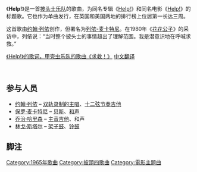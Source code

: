 {{Infobox single
| Name          = Help!
| Cover         = <!-- 檔案不存在 Beatles_help2.jpg ，可從英文維基百科取得 -->
| Artist        = [[披头士乐队|披头士乐队]]
| from Album    = 《[[Help!|Help!]]》
| B-side        = "[[I'm_Down|I'm Down]]"
| Released      = 1965年7月19日（美国）<br>1965年7月23日（英国）
| Format        = [[gramophone_record|7"]]
| Recorded      = 1965年4月13日<br>伦敦[[阿比路录音室|阿比路录音室]]
| Genre         = [[民谣摇滚|民谣摇滚]]<ref>{{cite web |last=Unterberger |first=Richie |authorlink=Richie Unterberger |title=1960s-Folk-Rock Overview |publisher=www.richieunterberger.com |url=http://www.richieunterberger.com/turnover.html |accessdate=2013-10-09 |deadurl=yes |archiveurl=https://web.archive.org/web/20131109225255/http://www.richieunterberger.com/turnover.html |archivedate=2013-11-09 }}</ref>
| Length        = 2:18
| Label         = [[Parlophone|Parlophone]]、[[Capitol_Records|Capitol Records]]
| Writer        = [[列侬-麦卡特尼|列侬-麦卡特尼]]
| Producer      = [[乔治·马丁|乔治·马丁]]
| Certification = Gold ([[Recording_Industry_Association_of_America|RIAA]]){{sfn|RIAA|2009}}
| Last single   = "[[Ticket_to_Ride|Ticket to Ride]]"<br>(1965)
| This single   = "'''Help!'''"<br>(1965)
| Next single   = "[[Yesterday|Yesterday]]"<br>(US-1965)<br>—<br>"[[Day_Tripper|Day Tripper]]" / "[[We_Can_Work_It_Out|We Can Work It Out]]"<br>(UK-1965)
| Misc          = {{Extra music sample |Type=single |filename=<!-- 檔案不存在 Beatles help.ogg ，可從英文維基百科取得 --> |title="Help!"}}
 {{Extra track listing
 | Album  = [[Help!_(album)|Help!]]
 | Type   = single
 | Tracks = {{Help! tracks}}
 }}
}}

《'''Help!'''》是一首[[披头士乐队|披头士乐队]]的歌曲，为同名专辑《[[Help!|Help!]]》和同名电影《[[Help!_(电影)|Help!]]》的标题歌。它也作为单曲发行，在英国和美国两地的排行榜上位居第一长达三周。

这首歌由[[约翰·列侬|约翰·列侬]]创作，但署名为[[列侬-麦卡特尼|列侬-麦卡特尼]]。在1980年《[[花花公子|花花公子]]》的采访中，列侬说：“当时整个披头士的事情超出了理解范围。我是潜意识地在呼喊求救。”

[https://www.yeyebook.com/zh/%E6%8A%AB%E9%A0%AD%E5%9B%9B%E6%A8%82%E9%9A%8A-beatles-%E6%AD%8C%E6%9B%B2%E3%80%8Ahelp%E3%80%8B%E3%80%8A%E6%B1%82%E6%95%91%EF%BC%81%E3%80%8B-%E6%AD%8C%E6%9B%B2%E6%AD%8C%E8%AF%8D-%E6%96%87%E6%9C%AC/ 《Help!》的歌词，甲壳虫乐队的歌曲《求救！》]{{Wayback|url=https://www.yeyebook.com/zh/%E6%8A%AB%E9%A0%AD%E5%9B%9B%E6%A8%82%E9%9A%8A-beatles-%E6%AD%8C%E6%9B%B2%E3%80%8Ahelp%E3%80%8B%E3%80%8A%E6%B1%82%E6%95%91%EF%BC%81%E3%80%8B-%E6%AD%8C%E6%9B%B2%E6%AD%8C%E8%AF%8D-%E6%96%87%E6%9C%AC/ |date=20190119121539 }} [https://www.yeyebook.com/ 中文翻译]{{Wayback|url=https://www.yeyebook.com/ |date=20170727174948 }}

<br />

==参与人员==
*[[约翰·列侬|约翰·列侬]] – [[双轨录制的|双轨录制的]][[主唱|主唱]]、[[十二弦节奏吉他|十二弦节奏吉他]]
*[[保罗·麦卡特尼|保罗·麦卡特尼]] – [[贝斯|贝斯]]、[[和声歌手|和声]]
*[[乔治·哈里森|乔治·哈里森]] – [[主音吉他|主音吉他]]、和声
*[[林戈·斯塔尔|林戈·斯塔尔]] – [[架子鼓|架子鼓]]、[[铃鼓|铃鼓]]

==脚注==
{{Reflist|colwidth=22em}}

[[Category:1965年歌曲|Category:1965年歌曲]]
[[Category:披頭四歌曲|Category:披頭四歌曲]]
[[Category:電影主題曲|Category:電影主題曲]]